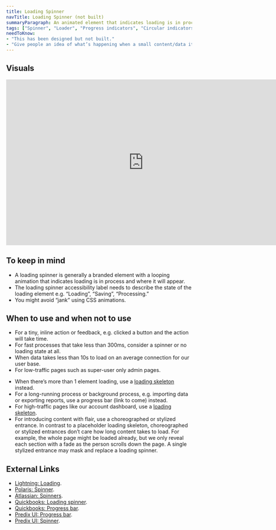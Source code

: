 ```yaml
---
title: Loading Spinner
navTitle: Loading Spinner (not built)
summaryParagraph: An animated element that indicates loading is in process and where it will appear when loading data is slow.
tags: ["Spinner", "Loader", "Progress indicators", "Circular indicators", "Indeterminate indicators"]
needToKnow:
- "This has been designed but not built."
- "Give people an idea of what’s happening when a small content/data item takes less than 10s to load."
---
```



## Visuals

<iframe style="border: none;" width="744" height="450" src="https://www.figma.com/embed?embed_host=share&url=https%3A%2F%2Fwww.figma.com%2Ffile%2Fe3TyAOZKfLg9cA01Iy1Mgm%2FKaizen-Site-embed%3Fnode-id%3D1423%253A109" allowfullscreen></iframe>

## To keep in mind

* A loading spinner is generally a branded element with a looping animation that indicates loading is in process and where it will appear.
* The loading spinner accessibility label needs to describe the state of the loading element e.g. “Loading”, “Saving”, “Processing.”
* You might avoid “jank” using CSS animations.

## When to use and when not to use

<DosAndDonts>
<Do>

* For a tiny, inline action or feedback, e.g. clicked a button and the action will take time.
* For fast processes that take less than 300ms, consider a spinner or no loading state at all.
* When data takes less than 10s to load on an average connection for our user base.
* For low-traffic pages such as super-user only admin pages.

</Do>
<Dont>

* When there’s more than 1 element loading, use a [loading skeleton](/components/loading-skeleton) instead.
* For a long-running process or background process, e.g. importing data or exporting reports, use a progress bar (link to come) instead.
* For high-traffic pages like our account dashboard, use a [loading skeleton](/components/loading-skeleton).
* For introducing content with flair, use a choreographed or stylized entrance. In contrast to a placeholder loading skeleton, choreographed or stylized entrances don’t care how long content takes to load. For example, the whole page might be loaded already, but we only reveal each section with a fade as the person scrolls down the page. A single stylized entrance may mask and replace a loading spinner.

</Dont>
</DosAndDonts>

## External Links

- [Lightning: Loading](https://www.lightningdesignsystem.com/guidelines/loading/#site-main-content).
- [Polaris: Spinner](https://polaris.shopify.com/components/feedback-indicators/spinner#navigation).
- [Atlassian: Spinners](https://atlassian.design/guidelines/product/components/spinners).
- [Quickbooks: Loading spinner](https://designsystem.quickbooks.com/component/loading-spinners/).
- [Quickbooks: Progress bar](https://designsystem.quickbooks.com/component/progress-bar/).
- [Predix UI: Progress bar](https://www.predix-ui.com/#/elements/px-progress-bar).
- [Predix UI: Spinner](https://www.predix-ui.com/#/elements/px-spinner).

